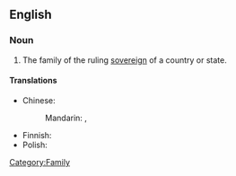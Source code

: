 ==English==

===Noun===
{{en-noun|sg=[[royal]] [[family]]|pl=royal families}}

# The family of the ruling [[sovereign]] of a country or state.

====Translations====
{{trans-top|family of ruling country}}
* Chinese:
*: Mandarin: {{t|cmn|皇室|tr=huángshì|sc=Hani}}, {{t-|cmn|王室|tr=wángshì|sc=Hani}}
{{trans-mid}}
* Finnish: {{t-|fi|kuningasperhe}}
* Polish: {{t+|pl|rodzina|f}} {{t+|pl|królewski|alt=królewska}}
{{trans-bottom}}

[[Category:Family]]